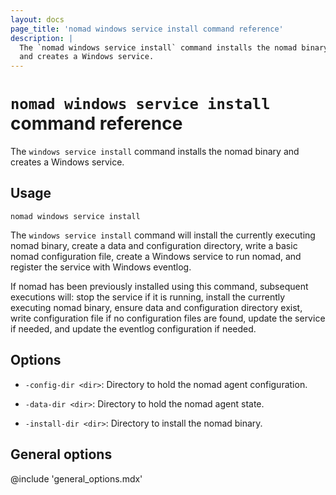 ```yaml
---
layout: docs
page_title: 'nomad windows service install command reference'
description: |
  The `nomad windows service install` command installs the nomad binary
  and creates a Windows service.
---
```


# `nomad windows service install` command reference

The `windows service install` command installs the nomad binary and
creates a Windows service.

## Usage

```plaintext
nomad windows service install
```

The `windows service install` command will install the currently executing
nomad binary, create a data and configuration directory, write a basic
nomad configuration file, create a Windows service to run nomad, and
register the service with Windows eventlog.

If nomad has been previously installed using this command, subsequent
executions will: stop the service if it is running, install the currently
executing nomad binary, ensure data and configuration directory exist,
write configuration file if no configuration files are found, update
the service if needed, and update the eventlog configuration if needed.

## Options

- `-config-dir <dir>`: Directory to hold the nomad agent configuration. 

- `-data-dir <dir>`: Directory to hold the nomad agent state. 

- `-install-dir <dir>`: Directory to install the nomad binary.

## General options

@include 'general_options.mdx'
